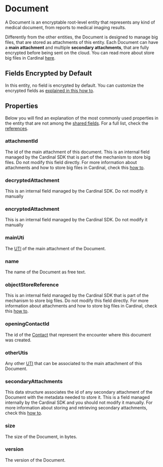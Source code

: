 # Document

A Document is an encryptable root-level entity that represents any kind of medical document, from reports to medical imaging
results. 

Differently from the other entities, the Document is designed to manage big files, that are stored as attachments of this
entity. Each Document can have a **main attachment** and multiple **secondary attachments**, that are fully encrypted
before being sent on the cloud. You can read more about store big files in Cardinal [here](/how-to/store-unstructured-data).

## Fields Encrypted by Default
In this entity, no field is encrypted by default. You can customize the encrypted fields as [explained in this how to](/how-to/initialize-the-sdk/configure-what-to-encrypt).

## Properties

Below you will find an explanation of the most commonly used properties in the entity that are not among the
[shared fields](/explanations/data-model/#shared-fields). For a full list, check the [references](TODO).

### attachmentId
The id of the main attachment of this document. This is an internal field managed by the Cardinal SDK that is part of 
the mechanism to store big files. Do not modify this field directly. For more information about attachments and how to 
store big files in Cardinal, check this [how to](/how-to/store-unstructured-data).

### decryptedAttachment
This is an internal field managed by the Cardinal SDK. Do not modify it manually

### encryptedAttachment
This is an internal field managed by the Cardinal SDK. Do not modify it manually

### mainUti
The [UTI](https://developer.apple.com/library/archive/documentation/FileManagement/Conceptual/understanding_utis/understand_utis_conc/understand_utis_conc.html#//apple_ref/doc/uid/TP40001319-CH202-CHDHIJDE)
of the main attachment of the Document.

### name
The name of the Document as free text.

### objectStoreReference
This is an internal field managed by the Cardinal SDK that is part of the mechanism to store big files. Do not modify
this field directly. For more information about attachments and how to store big files in Cardinal, check this
[how to](/how-to/store-unstructured-data).

### openingContactId
The id of the [Contact](/explanations/data-model/contact) that represent the encounter where this document was 
created.

### otherUtis
Any other [UTI](https://developer.apple.com/library/archive/documentation/FileManagement/Conceptual/understanding_utis/understand_utis_conc/understand_utis_conc.html#//apple_ref/doc/uid/TP40001319-CH202-CHDHIJDE)
that can be associated to the main attachment of this Document.

### secondaryAttachments
This data structure associates the id of any secondary attachment of the Document with the metadata needed to store it.
This is a field managed internally by the Cardinal SDK and you should not modify it manually. For more information 
about storing and retrieving secondary attachments, check this [how to](/how-to/store-unstructured-data).

### size
The size of the Document, in bytes.

### version
The version of the Document.